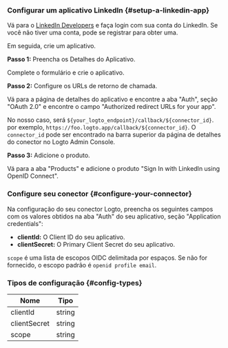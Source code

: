 ### Configurar um aplicativo LinkedIn \{#setup-a-linkedin-app}

Vá para o [LinkedIn Developers](https://www.linkedin.com/developers) e faça login com sua conta do LinkedIn. Se você não tiver uma conta, pode se registrar para obter uma.

Em seguida, crie um aplicativo.

**Passo 1:** Preencha os Detalhes do Aplicativo.

Complete o formulário e crie o aplicativo.

**Passo 2:** Configure os URLs de retorno de chamada.

Vá para a página de detalhes do aplicativo e encontre a aba "Auth", seção "OAuth 2.0" e encontre o campo "Authorized redirect URLs for your app".

No nosso caso, será `${your_logto_endpoint}/callback/${connector_id}`. por exemplo, `https://foo.logto.app/callback/${connector_id}`. O `connector_id` pode ser encontrado na barra superior da página de detalhes do conector no Logto Admin Console.

**Passo 3:** Adicione o produto.

Vá para a aba "Products" e adicione o produto "Sign In with LinkedIn using OpenID Connect".

### Configure seu conector \{#configure-your-connector}

Na configuração do seu conector Logto, preencha os seguintes campos com os valores obtidos na aba "Auth" do seu aplicativo, seção "Application credentials":

- **clientId:** O Client ID do seu aplicativo.
- **clientSecret:** O Primary Client Secret do seu aplicativo.

`scope` é uma lista de escopos OIDC delimitada por espaços. Se não for fornecido, o escopo padrão é `openid profile email`.

### Tipos de configuração \{#config-types}

| Nome         | Tipo   |
| ------------ | ------ |
| clientId     | string |
| clientSecret | string |
| scope        | string |

